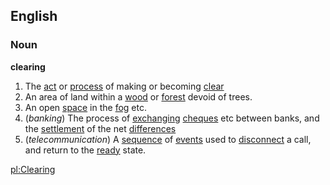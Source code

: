 ==English==
===Noun===
'''clearing'''
#The [[act]] or [[process]] of making or becoming [[clear]]
#An area of land within a [[wood]] or [[forest]] devoid of trees.
#An open [[space]] in the [[fog]] etc.
#(''banking'') The process of [[exchange|exchanging]] [[cheque]]s etc between banks, and the [[settlement]] of the net [[difference]]s
#(''telecommunication'')  A [[sequence]] of [[event]]s used to [[disconnect]] a call, and return to the [[ready]] state.

{{Wikipedia}}
{{Wikipediapar|clearinghouse}}

[[pl:Clearing]]
